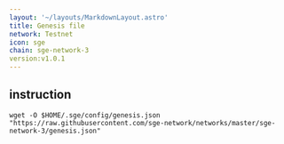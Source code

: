```yaml
---
layout: '~/layouts/MarkdownLayout.astro'
title: Genesis file
network: Testnet
icon: sge
chain: sge-network-3
version:v1.0.1 
---
```

## instruction

```
wget -O $HOME/.sge/config/genesis.json "https://raw.githubusercontent.com/sge-network/networks/master/sge-network-3/genesis.json"
```
